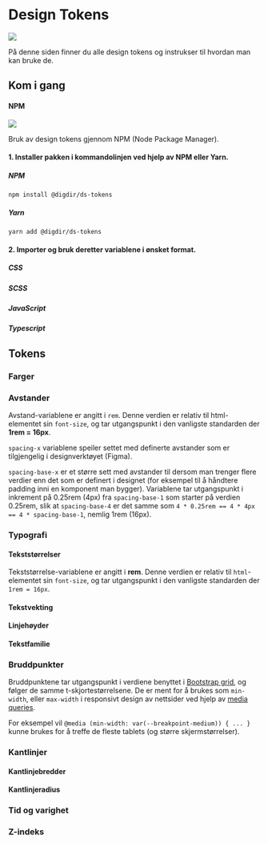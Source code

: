 
<Meta title="Design Tokens" />

# Design Tokens

[![](https://img.shields.io/npm/v/@digdir/ds-tokens?label=@digdir/ds-tokens&color=0051be)](https://www.npmjs.com/package/@digdir/ds-tokens)

På denne siden finner du alle design tokens og instrukser til hvordan man kan bruke de.

## Kom i gang

#### NPM

[![](https://img.shields.io/npm/dm/@digdir/ds-tokens.svg)](https://www.npmjs.com/package/@digdir/ds-tokens)

Bruk av design tokens gjennom NPM (Node Package Manager).

#### 1. Installer pakken i kommandolinjen ved hjelp av NPM eller Yarn.

##### NPM
`npm install @digdir/ds-tokens`
##### Yarn
`yarn add @digdir/ds-tokens`

#### 2. Importer og bruk deretter variablene i ønsket format.

##### CSS

<CodeSnippet children='/* Importer */
@import "@digdir/ds-tokens/build/tokens.css";
/* Bruk variablene på følgende format: */
:root {
  --my-text-color: var(--color-text-background-light);
}' language='css'/>

##### SCSS

<CodeSnippet children='// Importer
@use "@digdir/ds-tokens/build/tokens.scss" as tokens;
// Bruk variablene på følgende format:
$my-text-color: tokens.$color-text-background-light;' language='scss'/>

##### JavaScript

<CodeSnippet children='// Importer
// Bruk variablene på følgende format:
const myTextColor = tokens.color.text.background.light' language='javascript'/>

##### Typescript

<CodeSnippet children='// Importer
// Bruk variablene på følgende format:
const myTextColor = tokens.color.text.background.light' language='javascript'/>

## Tokens

### Farger

<TokenTable category="color"/>

### Avstander

Avstand-variablene er angitt i `rem`. Denne verdien er relativ til html-elementet sin `font-size`,
og tar utgangspunkt i den vanligste standarden der __1rem = 16px__.

`spacing-x` variablene speiler settet med definerte avstander som er tilgjengelig i designverktøyet (Figma).

`spacing-base-x` er et større sett med avstander til dersom man trenger flere verdier enn det som er definert i designet (for eksempel til å håndtere padding inni en komponent man bygger).
Variablene tar utgangspunkt i inkrement på 0.25rem (4px) fra `spacing-base-1` som starter på verdien 0.25rem, slik at `spacing-base-4` er det samme som `4 * 0.25rem == 4 * 4px == 4 * spacing-base-1`, nemlig 1rem (16px).

<TokenTable category="spacing"/>

### Typografi

#### Tekststørrelser

Tekststørrelse-variablene er angitt i **rem**. Denne verdien er relativ til `html`-elementet sin `font-size`,
og tar utgangspunkt i den vanligste standarden der `1rem = 16px`.

<TokenTable category="font-size"/>

#### Tekstvekting

<TokenTable category="font-weight"/>

#### Linjehøyder

<TokenTable category="font-line-height"/>

#### Tekstfamilie

<TokenTable category="font-family" preview={false} />

### Bruddpunkter

Bruddpunktene tar utgangspunkt i verdiene benyttet i [Bootstrap grid](https://getbootstrap.com/docs/5.1/layout/grid/), og følger de samme t-skjortestørrelsene. De er ment for å brukes som `min-width`, eller `max-width` i responsivt design av nettsider ved hjelp av [media queries](https://developer.mozilla.org/en-US/docs/Web/CSS/Media_Queries/Using_media_queries).

For eksempel vil `@media (min-width: var(--breakpoint-medium)) { ... } ` kunne brukes for å treffe de fleste tablets (og større skjermstørrelser).

<TokenTable category="breakpoint" preview={false} />

### Kantlinjer

#### Kantlinjebredder

<TokenTable category="border-width" />

#### Kantlinjeradius

<TokenTable category="border-radius" />

### Tid og varighet

<TokenTable category="duration" />

### Z-indeks

<TokenTable category="z-index" preview={false} />
